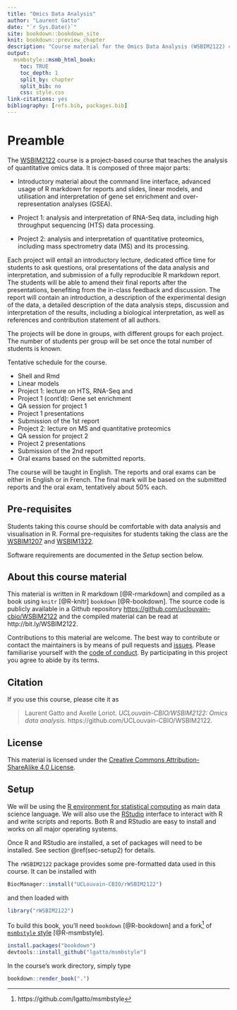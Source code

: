 ```yaml
---
title: "Omics Data Analysis"
author: "Laurent Gatto"
date: "`r Sys.Date()`"
site: bookdown::bookdown_site
knit: bookdown::preview_chapter
description: "Course material for the Omics Data Analysis (WSBIM2122) course at UCLouvain."
output:
  msmbstyle::msmb_html_book:
    toc: TRUE
    toc_depth: 1
    split_by: chapter
    split_bib: no
    css: style.css
link-citations: yes
bibliography: [refs.bib, packages.bib]
---
```


# Preamble {-}

The [WSBIM2122](https://uclouvain.be/cours-2021-wsbim2122.html) course
is a project-based course that teaches the analysis of quantitative
omics data. It is composed of three major parts:

- Introductory material about the command line interface, advanced
  usage of R markdown for reports and slides, linear models, and
  utilisation and interpretation of gene set enrichment and
  over-representation analyses (GSEA).

- Project 1: analysis and interpretation of RNA-Seq data, including
  high throughput sequencing (HTS) data processing.

- Project 2: analysis and interpretation of quantitative proteomics,
  including mass spectrometry data (MS) and its processing.

Each project will entail an introductory lecture, dedicated office
time for students to ask questions, oral presentations of the data
analysis and interpretation, and submission of a fully reproducible R
markdown report. The students will be able to amend their final
reports after the presentations, benefiting from the in-class
feedback and discussion. The report will contain an introduction, a
description of the experimental design of the data, a detailed
description of the data analysis steps, discussion and interpretation
of the results, including a biological interpretation, as well as
references and contribution statement of all authors.

The projects will be done in groups, with different groups for each
project. The number of students per group will be set once the total
number of students is known.

Tentative schedule for the course.

- Shell and Rmd
- Linear models
- Project 1: lecture on HTS, RNA-Seq and
- Project 1 (cont'd): Gene set enrichment
- QA session for project 1
- Project 1 presentations
- Submission of the 1st report
- Project 2: lecture on MS and quantitative proteomics
- QA session for project 2
- Project 2 presentations
- Submission of the 2nd report
- Oral exams based on the submitted reports.

The course will be taught in English. The reports and oral exams can
be either in English or in French. The final mark will be based on the
submitted reports and the oral exam, tentatively about 50% each.


## Pre-requisites {-}

Students taking this course should be comfortable with data analysis
and visualisation in R. Formal pre-requisites for students taking the
class are the [WSBIM1207](https://UCLouvain-CBIO.github.io/WSBIM1207)
and [WSBIM1322](https://UCLouvain-CBIO.github.io/WSBIM1322).

Software requirements are documented in the *Setup* section below.

## About this course material {-}

This material is written in R markdown [@R-rmarkdown] and compiled as a
book using `knitr` [@R-knitr] `bookdown` [@R-bookdown]. The source
code is publicly available in a Github repository
[https://github.com/uclouvain-cbio/WSBIM2122](https://github.com/uclouvain-cbio/WSBIM2122)
and the compiled material can be read at http://bit.ly/WSBIM2122.

Contributions to this material are welcome. The best way to contribute
or contact the maintainers is by means of pull requests and
[issues](https://github.com/uclouvain-cbio/WSBIM2122/issues). Please
familiarise yourself with the [code of
conduct](https://github.com/UCLouvain-CBIO/WSBIM2122/blob/master/CONDUCT.md). By
participating in this project you agree to abide by its terms.

## Citation {-}

If you use this course, please cite it as

> Laurent Gatto and Axelle Loriot. *UCLouvain-CBIO/WSBIM2122: Omics
> data analysis.* https://github.com/UCLouvain-CBIO/WSBIM2122.


## License {-}

This material is licensed under the [Creative Commons
Attribution-ShareAlike 4.0
License](https://creativecommons.org/licenses/by-sa/4.0/).


## Setup {-}

We will be using the [R environment for statistical
computing](https://www.r-project.org/) as main data science language.
We will also use the
[RStudio](https://www.rstudio.com/products/RStudio/) interface to
interact with R and write scripts and reports. Both R and RStudio are
easy to install and works on all major operating systems.

Once R and RStudio are installed, a set of packages will need to be
installed. See section \@ref(sec-setup2) for details.

The `rWSBIM2122` package provides some pre-formatted data used in this
course. It can be installed with

```r
BiocManager::install("UCLouvain-CBIO/rWSBIM2122")
```

and then loaded with

```r
library("rWSBIM2122")
```

To build this book, you'll need `bookdown` [@R-bookdown] and a
fork[^msmbfork] of [`msmbstyle`
style](https://github.com/grimbough/msmbstyle/) [@R-msmbstyle].

[^msmbfork]: https://github.com/lgatto/msmbstyle

```r
install.packages("bookdown")
devtools::install_github("lgatto/msmbstyle")
```

In the course's work directory, simply type

```r
bookdown::render_book(".")
```
